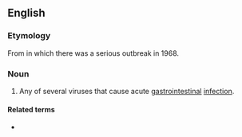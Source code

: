 ==English==
{{wikipedia}}
===Etymology===
From {{w|Norwalk, Ohio}} in which there was a serious outbreak in 1968.

===Noun===
{{en-noun|head=[[Norwalk]] [[virus]]|es}}

# {{context|virology|lang=en}} Any of several viruses that cause acute [[gastrointestinal]] [[infection]].

====Related terms====
* {{l/en|norovirus}}